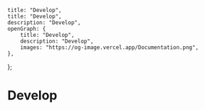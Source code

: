 
	title: "Develop",
	title: "Develop",
	description: "Develop",
	openGraph: {
		title: "Develop",
		description: "Develop",
		images: "https://og-image.vercel.app/Documentation.png",
	},
};

# Develop
